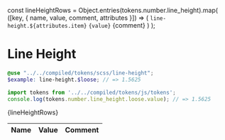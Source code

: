 const lineHeightRows = Object.entries(tokens.number.line_height).map(
  ([key, { name, value, comment, attributes }]) => (
    <tr key={name}>
      <td>
        <code>line-height.${attributes.item}</code>
      </td>
      <td>
        <code>{value}</code>
      </td>
      <td>{comment}</td>
    </tr>
  )
);

<Meta title="Design/Tokens/Line Height" />

# Line Height

```scss
@use "../../compiled/tokens/scss/line-height";
$example: line-height.$loose; // => 1.5625
```

```javascript
import tokens from '../../compiled/tokens/js/tokens';
console.log(tokens.number.line_height.loose.value); // => 1.5625
```

<table>
  <thead>
    <tr>
      <th style={{ width: '10%' }}>Name</th>
      <th>Value</th>
      <th>Comment</th>
    </tr>
  </thead>
  <tbody>{lineHeightRows}</tbody>
</table>
